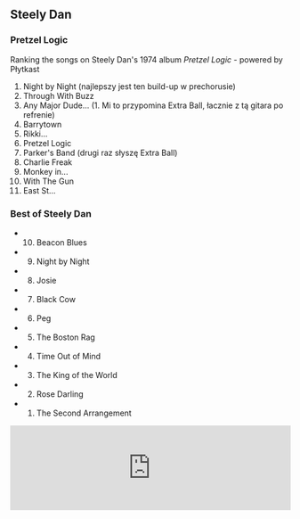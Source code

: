 ## Steely Dan

### Pretzel Logic

Ranking the songs on Steely Dan's 1974 album *Pretzel Logic* - powered by Płytkast

1. Night by Night (najlepszy jest ten build-up w prechorusie)
2. Through With Buzz
3. Any Major Dude... (1. Mi to przypomina Extra Ball, łacznie z tą gitara po refrenie)
4. Barrytown
5. Rikki...
6. Pretzel Logic
7. Parker's Band (drugi raz słyszę Extra Ball)
8. Charlie Freak
9. Monkey in...
10. With The Gun
11. East St...

### Best of Steely Dan

- 10. Beacon Blues
- 9. Night by Night
- 8. Josie
- 7. Black Cow
- 6. Peg
- 5. The Boston Rag
- 4. Time Out of Mind
- 3. The King of the World
- 2. Rose Darling
- 1. The Second Arrangement

<iframe src="https://open.spotify.com/embed/playlist/7IJNyc3lvSfamltD77zcZR?utm_source=generator&theme=0" width="100%" height="152" frameBorder="0" allowfullscreen="" allow="autoplay; clipboard-write; encrypted-media; fullscreen; picture-in-picture" loading="lazy"></iframe>
